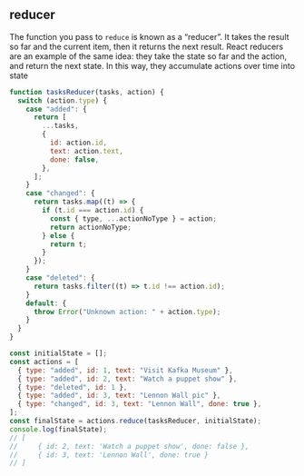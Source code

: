 
## reducer

The function you pass to `reduce` is known as a “reducer”. It takes the result
so far and the current item, then it returns the next result. React reducers are
an example of the same idea: they take the state so far and the action, and return
the next state. In this way, they accumulate actions over time into state

```js title="Array.prototype.reduce()"
function tasksReducer(tasks, action) {
  switch (action.type) {
    case "added": {
      return [
        ...tasks,
        {
          id: action.id,
          text: action.text,
          done: false,
        },
      ];
    }
    case "changed": {
      return tasks.map((t) => {
        if (t.id === action.id) {
          const { type, ...actionNoType } = action;
          return actionNoType;
        } else {
          return t;
        }
      });
    }
    case "deleted": {
      return tasks.filter((t) => t.id !== action.id);
    }
    default: {
      throw Error("Unknown action: " + action.type);
    }
  }
}

const initialState = [];
const actions = [
  { type: "added", id: 1, text: "Visit Kafka Museum" },
  { type: "added", id: 2, text: "Watch a puppet show" },
  { type: "deleted", id: 1 },
  { type: "added", id: 3, text: "Lennon Wall pic" },
  { type: "changed", id: 3, text: "Lennon Wall", done: true },
];
const finalState = actions.reduce(tasksReducer, initialState);
console.log(finalState);
// [
//     { id: 2, text: 'Watch a puppet show', done: false },
//     { id: 3, text: 'Lennon Wall', done: true }
// ]
```
